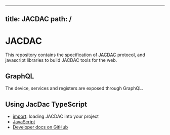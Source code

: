 
---
title: JACDAC
path: /
---

# JACDAC

This repository contains the specification of [JACDAC](https://microsoft.github.io/jacdac) protocol, 
and javascript libraries to build JACDAC tools for the web.

## GraphQL

The device, services and registers are exposed through GraphQL.

<JacDaciQL />


## Using JacDac TypeScript

* [import](/docs/import): loading JACDAC into your project
* [JavaScript](/docs/javascript)
* [Developer docs on GitHub](https://github.com/microsoft/jacdac-ts)